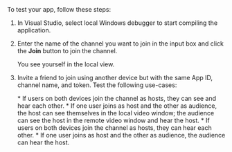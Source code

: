 <PlatformWrapper platform="windows">
To test your app, follow these steps:

1. In Visual Studio, select local Windows debugger to start compiling the application.

1. Enter the name of the channel you want to join in the input box and click the **Join** button to join the channel. 
    
    <ProductWrapper notAllowed="voice-calling">
    You see yourself in the local view.
    </ProductWrapper>

1. Invite a friend to join using another device but with the same App ID, channel name, and token. Test the following use-cases:

    <ProductWrapper notAllowed="voice-calling">
    * If users on both devices join the channel as hosts, they can see and hear each other.
    * If one user joins as host and the other as audience, the host can see themselves in the local video window; the audience can see the host in the remote video window and hear the host.
    </ProductWrapper>
    <ProductWrapper product="voice-calling">
    * If users on both devices join the channel as hosts, they can hear each other.
    * If one user joins as host and the other as audience, the audience can hear the host.
    </ProductWrapper>

</PlatformWrapper>